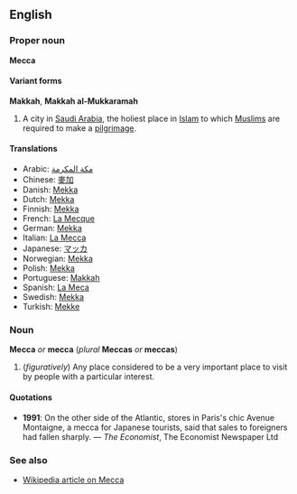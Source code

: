 ==English==
===Proper noun===
'''Mecca'''

====Variant forms====
'''Makkah''', '''Makkah al-Mukkaramah'''

#A city in [[Saudi Arabia]], the holiest place in [[Islam]] to which [[Muslim]]s are required to make a [[pilgrimage]].

====Translations====
*Arabic: [[مكة المكرمة]]
*Chinese: [[麥加]]
*Danish: [[Mekka#Danish|Mekka]]
*Dutch: [[Mekka#Dutch|Mekka]]
*Finnish: [[Mekka#Finnish|Mekka]]
*French: [[La Mecque]]
*German: [[Mekka#German|Mekka]]
*Italian: [[La Mecca]]
*Japanese: [[マッカ]]
*Norwegian: [[Mekka#Norwegian|Mekka]]
*Polish: [[Mekka#Polish|Mekka]]
*Portuguese: [[Makkah#Portuguese|Makkah]]
*Spanish: [[La Meca]]
*Swedish: [[Mekka#Swedish|Mekka]]
*Turkish: [[Mekke]]

===Noun===
'''Mecca''' ''or'' '''mecca''' (''plural'' '''Meccas''' ''or'' '''meccas''')

#(''figuratively'') Any place considered to be a very important place to visit by people with a particular interest.

====Quotations====
*'''1991''': On the other side of the Atlantic, stores in Paris's chic Avenue Montaigne, a mecca for Japanese tourists, said that sales to foreigners had fallen sharply. &mdash; ''The Economist'', The Economist Newspaper Ltd

===See also===
*[[w:Mecca|Wikipedia article on Mecca]]